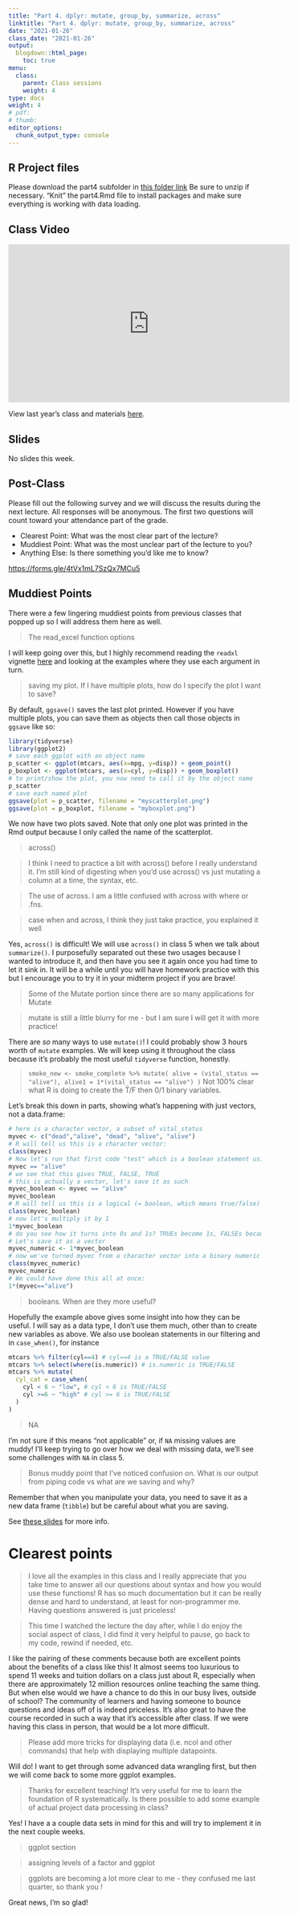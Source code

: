 ```yaml
---
title: "Part 4. dplyr: mutate, group_by, summarize, across"
linktitle: "Part 4. dplyr: mutate, group_by, summarize, across"
date: "2021-01-26"
class_date: "2021-01-26"
output:
  blogdown::html_page:
    toc: true
menu:
  class:
    parent: Class sessions
    weight: 4
type: docs
weight: 4
# pdf: 
# thumb: 
editor_options: 
  chunk_output_type: console
---
```


## R Project files

Please download the part4 subfolder in [this folder link](https://www.dropbox.com/sh/q4z72523kl84ywp/AAASb1YIFRpxzrjOeq1FVcXua?dl=0) Be sure to unzip if necessary. "Knit" the part4.Rmd file to install packages and make sure everything is working with data loading.

## Class Video


<iframe width="560" height="315" src="https://www.youtube.com/embed/GGBlm21dyBE" frameborder="0" allow="accelerometer; autoplay; clipboard-write; encrypted-media; gyroscope; picture-in-picture" allowfullscreen></iframe>


View last year's class and materials [here](https://sph-r-programming.netlify.app/class/04-class/).

<!-- <iframe width="560" height="315" src="https://www.youtube.com/embed/yCPcijCj15c" frameborder="0" allow="accelerometer; autoplay; clipboard-write; encrypted-media; gyroscope; picture-in-picture" allowfullscreen></iframe> -->

## Slides

No slides this week.

<!-- Open the class introduction slides in a separate window: <a href="https://sph-r-programming-2022.netlify.app/slides/01-introduction_slides#1" target="_blank">https://sph-r-programming-2022.netlify.app/01-introduction_slides#1</a> -->

<!-- ```{r echo=FALSE} -->
<!-- knitr::include_url('https://sph-r-programming-2022.netlify.com/slides/01-introduction_slides#1') -->
<!-- ``` -->

## Post-Class

Please fill out the following survey and we will discuss the results during the next lecture. All responses will be anonymous. The first two questions will count toward your attendance part of the grade.

- Clearest Point: What was the most clear part of the lecture?
- Muddiest Point: What was the most unclear part of the lecture to you?
- Anything Else: Is there something you'd like me to know?

<https://forms.gle/4tVx1mL7SzQx7MCu5>


## Muddiest Points

There were a few lingering muddiest points from previous classes that popped up so I will address them here as well.

> The read_excel function options

I will keep going over this, but I highly recommend reading the `readxl` vignette [here](https://readxl.tidyverse.org/) and looking at the examples where they use each argument in turn.

> saving my plot. If I have multiple plots, how do I specify the plot I want to save?

By default, `ggsave()` saves the last plot printed. However if you have multiple plots, you can save them as objects then call those objects in `ggsave` like so:

```r
library(tidyverse)
library(ggplot2)
# save each ggplot with an object name
p_scatter <- ggplot(mtcars, aes(x=mpg, y=disp)) + geom_point()
p_boxplot <- ggplot(mtcars, aes(x=cyl, y=disp)) + geom_boxplot()
# to print/show the plot, you now need to call it by the object name
p_scatter
# save each named plot
ggsave(plot = p_scatter, filename = "myscatterplot.png")
ggsave(plot = p_boxplot, filename = "myboxplot.png")
```

We now have two plots saved. Note that only one plot was printed in the Rmd output because I only called the name of the scatterplot.

> 	across()

> I think I need to practice a bit with across() before I really understand it. I'm still kind of digesting when you'd use across() vs just mutating a column at a time, the syntax, etc.

> The use of across. I am a little confused with across with where or .fns.

> case when and across, I think they just take practice, you explained it well

Yes, `across()` is difficult! We will use `across()` in class 5 when we talk about `summarize()`. I purposefully separated out these two usages because I wanted to introduce it, and then have you see it again once you had time to let it sink in. It will be a while until you will have homework practice with this but I encourage you to try it in your midterm project if you are brave!

> Some of the Mutate portion since there are so many applications for Mutate

> mutate is still a little blurry for me - but I am sure I will get it with more practice!

There are *so* many ways to use `mutate()`! I could probably show 3 hours worth of `mutate` examples. We will keep using it throughout the class because it's probably the most useful `tidyverse` function, honestly.

> `smoke_new <- smoke_complete %>% mutate( alive = (vital_status == "alive"), alive1 = 1*(vital_status == "alive") )` Not 100% clear what R is doing to create the T/F then 0/1 binary variables.

Let's break this down in parts, showing what's happening with just vectors, not a data.frame:

```r
# here is a character vector, a subset of vital_status
myvec <- c("dead","alive", "dead", "alive", "alive")
# R will tell us this is a character vector:
class(myvec)
# Now let's run that first code "test" which is a boolean statement using a logical operator ==
myvec == "alive"
# we see that this gives TRUE, FALSE, TRUE
# this is actually a vector, let's save it as such
myvec_boolean <- myvec == "alive"
myvec_boolean
# R will tell us this is a logical (= boolean, which means true/false) vector:
class(myvec_boolean)
# now let's multiply it by 1
1*myvec_boolean
# do you see how it turns into 0s and 1s? TRUEs become 1s, FALSEs because 0s
# Let's save it as a vector
myvec_numeric <- 1*myvec_boolean
# now we've turned myvec from a character vector into a binary numeric vector
class(myvec_numeric)
myvec_numeric
# We could have done this all at once:
1*(myvec=="alive")
```

> booleans. When are they more useful?

Hopefully the example above gives some insight into how they can be useful. I will say as a data type, I don't use them much, other than to create new variables as above. We also use boolean statements in our filtering and in `case_when()`, for instance

```r
mtcars %>% filter(cyl==4) # cyl==4 is a TRUE/FALSE value
mtcars %>% select(where(is.numeric)) # is.numeric is TRUE/FALSE
mtcars %>% mutate(
  cyl_cat = case_when(
    cyl < 6 ~ "low", # cyl < 6 is TRUE/FALSE
    cyl >=6 ~ "high" # cyl >= 6 is TRUE/FALSE
  )
)
```


> NA

I'm not sure if this means "not applicable" or, if `NA` missing values are muddy! I'll keep trying to go over how we deal with missing data, we'll see some challenges with `NA` in class 5.

> Bonus muddy point that I've noticed confusion on. What is our output from piping code vs what are we saving and why?

Remember that when you manipulate your data, you need to save it as a new data frame (`tibble`) but be careful about what you are saving.

See [these slides](https://sph-r-programming-2022.netlify.app/slides/05-saving-objects-vs-summaries) for more info.



# Clearest points

> I love all the examples in this class and I really appreciate that you take time to answer all our questions about syntax and how you would use these functions! R has so much documentation but it can be really dense and hard to understand, at least for non-programmer me. Having questions answered is just priceless!

> This time I watched the lecture the day after, while I do enjoy the social aspect of class, I did find it very helpful to pause, go back to my code, rewind if needed, etc.

I like the pairing of these comments because both are excellent points about the benefits of a class like this! It almost seems too luxurious to spend 11 weeks and tuition dollars on a class just about R, especially when there are approximately 12 million resources online teaching the same thing. But when else would we have a chance to do this in our busy lives, outside of school? The community of learners and having someone to bounce questions and ideas off of is indeed priceless. It's also great to have the course recorded in such a way that it's accessible after class. If we were having this class in person, that would be a lot more difficult.

> Please add more tricks for displaying data (i.e. ncol and other commands) that help with displaying multiple datapoints.

Will do! I want to get through some advanced data wrangling first, but then we will come back to some more ggplot examples.

> Thanks for excellent teaching! It's very useful for me to learn the foundation of R systematically. Is there possible to add some example of actual project data processing in class?

Yes! I have a a couple data sets in mind for this and will try to implement it in the next couple weeks.


> ggplot section

> assigning levels of a factor and ggplot

> ggplots are becoming a lot more clear to me - they confused me last quarter, so thank you !


Great news, I'm so glad!


